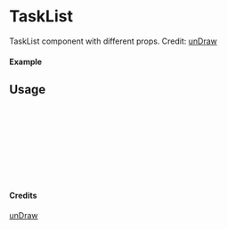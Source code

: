 
<Meta of={TaskList} title="unDraw/TaskList" />

# TaskList

TaskList component with different props.
Credit: [unDraw](https://undraw.co/illustrations)

#### Example

<Canvas of={TaskList.Primary} />

## Usage

```ts
import { TaskList } from "yadl-ui";

const Example = () => {
  return (
      <TaskList />
  );
};

export default Example;
```

#### Credits
[unDraw](https://undraw.co/illustrations)
